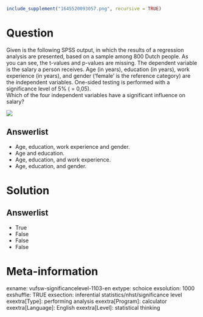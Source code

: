 ```r
include_supplement("1645520093057.png", recursive = TRUE)
```

Question
========
Given is the following SPSS output, in which the results of a regression analysis are presented, based on a sample among 800 Dutch people. As you can see, the t-values and p-values are missing. The dependent variable is the salary a person receives. Age (in years), education (in years), work experience (in years), and gender ('female' is the reference category) are the independent variables. One-sided testing is performed with a significance level of 5% ( = 0,05).  
Which of the four independent variables have a significant influence on salary?   
  
![](1645520093057.png)

Answerlist
----------
* Age, education, work experience and gender.
* Age and education.
* Age, education, and work experience.
* Age, education, and gender.

Solution
========

Answerlist
----------
* True
* False
* False
* False

Meta-information
================
exname: vufsw-significancelevel-1103-en
extype: schoice
exsolution: 1000
exshuffle: TRUE
exsection: inferential statistics/nhst/significance level
exextra[Type]: performing analysis
exextra[Program]: calculator
exextra[Language]: English
exextra[Level]: statistical thinking

